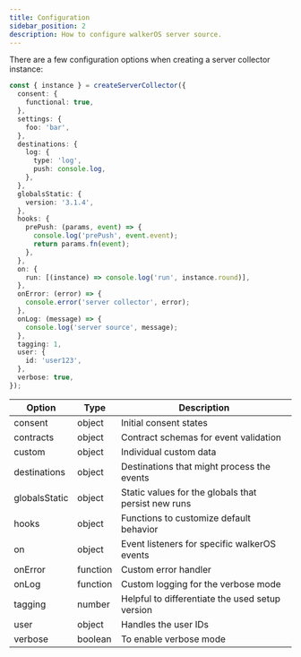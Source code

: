 ```yaml
---
title: Configuration
sidebar_position: 2
description: How to configure walkerOS server source.
---
```



There are a few configuration options when creating a server collector instance:

```ts
const { instance } = createServerCollector({
  consent: {
    functional: true,
  },
  settings: {
    foo: 'bar',
  },
  destinations: {
    log: {
      type: 'log',
      push: console.log,
    },
  },
  globalsStatic: {
    version: '3.1.4',
  },
  hooks: {
    prePush: (params, event) => {
      console.log('prePush', event.event);
      return params.fn(event);
    },
  },
  on: {
    run: [(instance) => console.log('run', instance.round)],
  },
  onError: (error) => {
    console.error('server collector', error);
  },
  onLog: (message) => {
    console.log('server source', message);
  },
  tagging: 1,
  user: {
    id: 'user123',
  },
  verbose: true,
});
```

| Option        | Type     | Description                                         |
| ------------- | -------- | --------------------------------------------------- |
| consent       | object   | Initial consent states                              |
| contracts     | object   | Contract schemas for event validation               |
| custom        | object   | Individual custom data                              |
| destinations  | object   | Destinations that might process the events          |
| globalsStatic | object   | Static values for the globals that persist new runs |
| hooks         | object   | Functions to customize default behavior             |
| on            | object   | Event listeners for specific walkerOS events        |
| onError       | function | Custom error handler                                |
| onLog         | function | Custom logging for the verbose mode                 |
| tagging       | number   | Helpful to differentiate the used setup version     |
| user          | object   | Handles the user IDs                                |
| verbose       | boolean  | To enable verbose mode                              |
